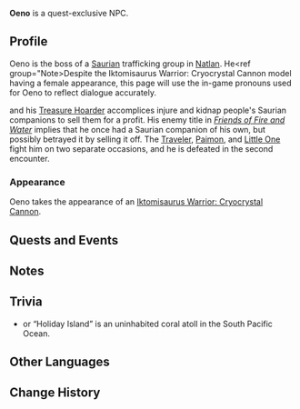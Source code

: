 {{Stub|in-game picture}}
{{Character Infobox
|type             = Quest NPC
|title            = Oeno, the Gilded Dragonclaw
|image            = NPC Oeno.png
|realname         = <!-- Optional, if different from in-game name -->
|deceased         = <!-- Past (for deceased prior to events of the game) or free response -->
|region           = Natlan
|location         = Natlan
|affiliation      = 
}}
'''Oeno''' is a quest-exclusive NPC.

==Profile==
Oeno is the boss of a [[Saurian]] trafficking group in [[Natlan]]. He<ref group="Note>Despite the Iktomisaurus Warrior: Cryocrystal Cannon model having a female appearance, this page will use the in-game pronouns used for Oeno to reflect dialogue accurately.</ref> and his [[Treasure Hoarder]] accomplices injure and kidnap people's Saurian companions to sell them for a profit. His enemy title in ''[[Friends of Fire and Water]]'' implies that he once had a Saurian companion of his own, but possibly betrayed it by selling it off. The [[Traveler]], [[Paimon]], and [[Little One]] fight him on two separate occasions, and he is defeated in the second encounter.

===Appearance===
Oeno takes the appearance of an [[Iktomisaurus Warrior: Cryocrystal Cannon]].

==Quests and Events==
{{Quests and Events}}

==Notes==
{{Reflist|note=1}}

==Trivia==
*{{w|Oeno Island}} or “Holiday Island” is an uninhabited coral atoll in the South Pacific Ocean.

==Other Languages==
{{Other Languages|default_hidden=1
|en      = Oeno
|zhs     = 奥埃诺
|zhs_rm  = 
|zht     = 奧埃諾
|zht_rm  = 
|ja      = オエノ
|ja_rm   = 
|ko      = 오에노
|es      = Oeno
|fr      = Oeno
|ru      = Оено
|th      = Oeno
|vi      = Oeno
|de      = Oeno
|id      = Oeno
|pt      = Chefe Traficante de Sauriano
|tr      = Oeno
|it      = Oeno
}}

==Change History==
{{Change History|5.2}}
<!--
==References==
{{Reflist}}-->
